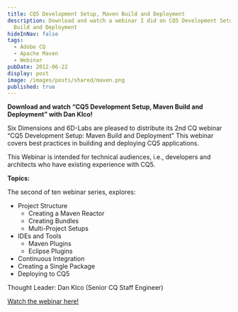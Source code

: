 ```yaml
---
title: CQ5 Development Setup, Maven Build and Deployment
description: Download and watch a webinar I did on CQ5 Development Setup, Maven
  Build and Deployment
hideInNav: false
tags:
  - Adobe CQ
  - Apache Maven
  - Webinar
pubDate: 2012-06-22
display: post
image: /images/posts/shared/maven.png
published: true
---
```


**Download and watch “CQ5 Development Setup, Maven Build and Deployment” with Dan Klco!**

Six Dimensions and 6D-Labs are pleased to distribute its 2nd CQ webinar “CQ5 Development Setup: Maven Build and Deployment” This webinar covers best practices in building and deploying CQ5 applications.

This Webinar is intended for technical audiences, i.e., developers and architects who have existing experience with CQ5.

**Topics:**

The second of ten webinar series, explores:

* Project Structure  
   * Creating a Maven Reactor  
   * Creating Bundles  
   * Multi-Project Setups
* IDEs and Tools  
   * Maven Plugins  
   * Eclipse Plugins
* Continuous Integration
* Creating a Single Package
* Deploying to CQ5

Thought Leader: Dan Klco (Senior CQ Staff Engineer)

[Watch the webinar here!](/posts/2012-06-cq5-dev-maven-build-deploy)
